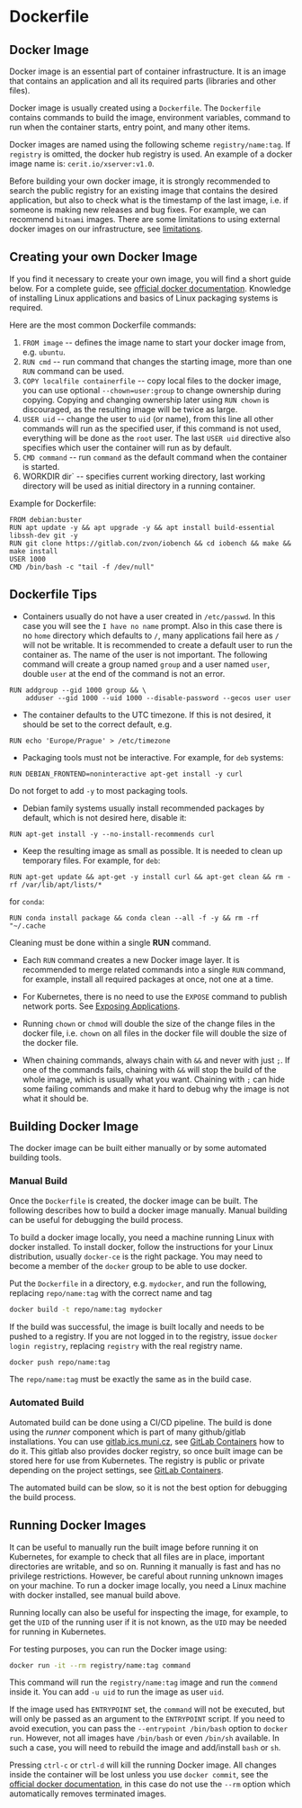 # Dockerfile


## Docker Image

Docker image is an essential part of container infrastructure. It is an image that contains an application and all its required parts (libraries and other files).

Docker image is usually created using a `Dockerfile`. The `Dockerfile` contains commands to build the image, environment variables, command to run when the container starts, entry point, and many other items.

Docker images are named using the following scheme `registry/name:tag`. If `registry` is omitted, the docker hub registry is used. An example of a docker image name is: `cerit.io/xserver:v1.0`.

Before building your own docker image, it is strongly recommended to search the public registry for an existing image that contains the desired application, but also to check what is the timestamp of the last image, i.e. if someone is making new releases and bug fixes. For example, we can recommend `bitnami` images. There are some limitations to using external docker images on our infrastructure, see [limitations](limitations).

## Creating your own Docker Image

If you find it necessary to create your own image, you will find a short guide below. For a complete guide, see [official docker documentation](https://docs.docker.com/develop/). Knowledge of installing Linux applications and basics of Linux packaging systems is required.

Here are the most common Dockerfile commands:

1. `FROM image` -- defines the image name to start your docker image from, e.g. `ubuntu`.
2. `RUN cmd` -- run command that changes the starting image, more than one `RUN` command can be used.
3. `COPY localfile containerfile` -- copy local files to the docker image, you can use optional `--chown=user:group` to change ownership during copying. Copying and changing ownership later using `RUN chown` is discouraged, as the resulting image will be twice as large.
4. `USER uid` -- change the user to `uid` (or name), from this line all other commands will run as the specified user, if this command is not used, everything will be done as the `root` user. The last `USER uid` directive also specifies which user the container will run as by default.
5. `CMD command` -- run `command` as the default command when the container is started.
6. WORKDIR dir` -- specifies current working directory, last working directory will be used as initial directory in a running container.

Example for Dockerfile:
```docker filename="Dockerfile" copy
FROM debian:buster
RUN apt update -y && apt upgrade -y && apt install build-essential libssh-dev git -y
RUN git clone https://gitlab.con/zvon/iobench && cd iobench && make && make install
USER 1000
CMD /bin/bash -c "tail -f /dev/null"
```

## Dockerfile Tips

* Containers usually do not have a user created in `/etc/passwd`. In this case you will see the `I have no name` prompt. Also in this case there is no `home` directory which defaults to `/`, many applications fail here as `/` will not be writable. It is recommended to create a default user to run the container as. The name of the user is not important. The following command will create a group named `group` and a user named `user`, double `user` at the end of the command is not an error.
```docker
RUN addgroup --gid 1000 group && \
    adduser --gid 1000 --uid 1000 --disable-password --gecos user user
```

* The container defaults to the UTC timezone. If this is not desired, it should be set to the correct default, e.g.
```docker
RUN echo 'Europe/Prague' > /etc/timezone
```

* Packaging tools must not be interactive. For example, for `deb` systems:
```docker
RUN DEBIAN_FRONTEND=noninteractive apt-get install -y curl
```
Do not forget to add `-y` to most packaging tools.

* Debian family systems usually install recommended packages by default, which is not desired here, disable it:
```docker
RUN apt-get install -y --no-install-recommends curl
```

* Keep the resulting image as small as possible. It is needed to clean up temporary files. For example, for `deb`:
```docker
RUN apt-get update && apt-get -y install curl && apt-get clean && rm -rf /var/lib/apt/lists/*
```
for `conda`:
```docker
RUN conda install package && conda clean --all -f -y && rm -rf "~/.cache
```

<TipWarning>Cleaning must be done within a single **RUN** command.</TipWarning>

* Each `RUN` command creates a new Docker image layer. It is recommended to merge related commands into a single `RUN` command, for example, install all required packages at once, not one at a time.

* For Kubernetes, there is no need to use the `EXPOSE` command to publish network ports. See [Exposing Applications](../kubernetes/kubectl-expose).

* Running `chown` or `chmod` will double the size of the change files in the docker file, i.e. `chown` on all files in the docker file will double the size of the docker file.

* When chaining commands, always chain with `&&` and never with just `;`. If one of the commands fails, chaining with `&&` will stop the build of the whole image, which is usually what you want. Chaining with `;` can hide some failing commands and make it hard to debug why the image is not what it should be.

## Building Docker Image

The docker image can be built either manually or by some automated building tools.

### Manual Build

Once the `Dockerfile` is created, the docker image can be built. The following describes how to build a docker image manually. Manual building can be useful for debugging the build process.

To build a docker image locally, you need a machine running Linux with docker installed. To install docker, follow the instructions for your Linux distribution, usually `docker-ce` is the right package. You may need to become a member of the `docker` group to be able to use docker.

Put the `Dockerfile` in a directory, e.g. `mydocker`, and run the following, replacing `repo/name:tag` with the correct name and tag
```bash
docker build -t repo/name:tag mydocker
```

If the build was successful, the image is built locally and needs to be pushed to a registry. If you are not logged in to the registry, issue `docker login registry`, replacing `registry` with the real registry name.
```bash
docker push repo/name:tag
```
The `repo/name:tag` must be exactly the same as in the build case.

### Automated Build

Automated build can be done using a CI/CD pipeline. The build is done using the *runner* component which is part of many github/gitlab installations. You can use [gitlab.ics.muni.cz](https://gitlab.ics.muni.cz), see [GitLab Containers](../gitops/containers_build) how to do it. This gitlab also provides docker registry, so once built image can be stored here for use from Kubernetes. The registry is public or private depending on the project settings, see [GitLab Containers](../gitops/containers_build#how-to-use-images-from-gitlab-registry).

The automated build can be slow, so it is not the best option for debugging the build process.

## Running Docker Images

It can be useful to manually run the built image before running it on Kubernetes, for example to check that all files are in place, important directories are writable, and so on. Running it manually is fast and has no privilege restrictions. However, be careful about running unknown images on your machine. To run a docker image locally, you need a Linux machine with docker installed, see manual build above.

Running locally can also be useful for inspecting the image, for example, to get the `UID` of the running user if it is not known, as the `UID` may be needed for running in Kubernetes.

For testing purposes, you can run the Docker image using:
```bash
docker run -it --rm registry/name:tag command
```

This command will run the `registry/name:tag` image and run the `commend` inside it. You can add `-u uid` to run the image as user `uid`.

If the image used has `ENTRYPOINT` set, the `command` will not be executed, but will only be passed as an argument to the `ENTRYPOINT` script. If you need to avoid execution, you can pass the `--entrypoint /bin/bash` option to `docker run`. However, not all images have `/bin/bash` or even `/bin/sh` available. In such a case, you will need to rebuild the image and add/install `bash` or `sh`.

Pressing `ctrl-c` or `ctrl-d` will kill the running Docker image. All changes inside the container will be lost unless you use `docker commit`, see the [official docker documentation](https://docs.docker.com/develop/), in this case do not use the `--rm` option which automatically removes terminated images.
